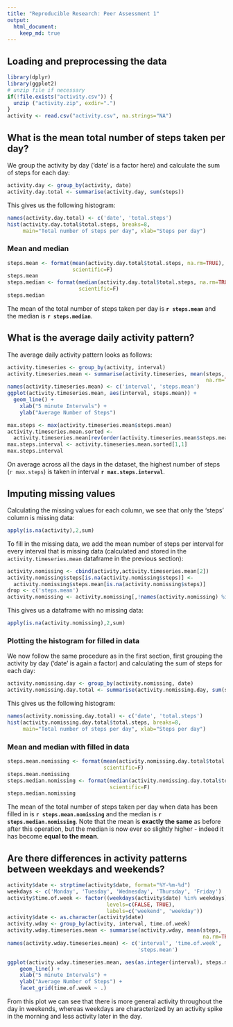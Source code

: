 ```yaml
---
title: "Reproducible Research: Peer Assessment 1"
output: 
  html_document:
    keep_md: true
---
```


## Loading and preprocessing the data

```r
library(dplyr)
library(ggplot2)
# unzip file if necessary
if(!file.exists("activity.csv")) { 
  unzip ("activity.zip", exdir=".")
}
activity <- read.csv("activity.csv", na.strings="NA")
```

## What is the mean total number of steps taken per day?

We group the activity by day ('date' is a factor here) and calculate the sum of 
steps for each day:

```r
activity.day <- group_by(activity, date)
activity.day.total <- summarise(activity.day, sum(steps))
```

This gives us the following histogram:

```r
names(activity.day.total) <- c('date', 'total.steps')
hist(activity.day.total$total.steps, breaks=8, 
     main="Total number of steps per day", xlab="Steps per day")
```

### Mean and median

```r
steps.mean <- format(mean(activity.day.total$total.steps, na.rm=TRUE), 
                     scientific=F)
steps.mean
steps.median <- format(median(activity.day.total$total.steps, na.rm=TRUE), 
                       scientific=F)
steps.median
```

The mean of the total number of steps taken per day is __`r steps.mean`__ and the 
median is __`r steps.median`__.

## What is the average daily activity pattern?

The average daily activity pattern looks as follows:

``` r
activity.timeseries <- group_by(activity, interval)
activity.timeseries.mean <- summarise(activity.timeseries, mean(steps, 
                                                                na.rm=TRUE))
names(activity.timeseries.mean) <- c('interval', 'steps.mean')
ggplot(activity.timeseries.mean, aes(interval, steps.mean)) + 
  geom_line() +
    xlab("5 minute Intervals") +
    ylab("Average Number of Steps")
```

``` r
max.steps <- max(activity.timeseries.mean$steps.mean)
activity.timeseries.mean.sorted <- 
  activity.timeseries.mean[rev(order(activity.timeseries.mean$steps.mean)),]
max.steps.interval <- activity.timeseries.mean.sorted[1,1]
max.steps.interval
```

On average across all the days in the dataset, the highest number of steps 
(`r max.steps`) is taken in interval __`r max.steps.interval`__.

## Imputing missing values

Calculating the missing values for each column, we see that only the 'steps' 
column is missing data:

``` r
apply(is.na(activity),2,sum)
```

To fill in the missing data, we add the mean number of steps per interval for 
every interval that is missing data (calculated and stored in the `activity.timeseries.mean` 
dataframe in the previous section):

``` r
activity.nomissing <- cbind(activity,activity.timeseries.mean[2])
activity.nomissing$steps[is.na(activity.nomissing$steps)] <- 
  activity.nomissing$steps.mean[is.na(activity.nomissing$steps)]
drop <- c('steps.mean')
activity.nomissing <- activity.nomissing[,!names(activity.nomissing) %in% drop]
```

This gives us a dataframe with no missing data:

``` r
apply(is.na(activity.nomissing),2,sum)
```

### Plotting the histogram for filled in data

We now follow the same procedure as in the first section, first grouping the 
activity by day ('date' is again a factor) and calculating the sum of steps for 
each day:

```r
activity.nomissing.day <- group_by(activity.nomissing, date)
activity.nomissing.day.total <- summarise(activity.nomissing.day, sum(steps))
```

This gives us the following histogram:

```r
names(activity.nomissing.day.total) <- c('date', 'total.steps')
hist(activity.nomissing.day.total$total.steps, breaks=8, 
     main="Total number of steps per day", xlab="Steps per day")
```

### Mean and median with filled in data

```r
steps.mean.nomissing <- format(mean(activity.nomissing.day.total$total.steps), 
                               scientific=F)
steps.mean.nomissing
steps.median.nomissing <- format(median(activity.nomissing.day.total$total.steps), 
                                 scientific=F)
steps.median.nomissing
```

The mean of the total number of steps taken per day when data has been filled in 
is __`r steps.mean.nomissing`__ and the median is __`r steps.median.nomissing`__. Note 
that the mean is __exactly the same__ as before after this operation, but the median 
is now ever so slightly higher - indeed it has become __equal to the mean__.

## Are there differences in activity patterns between weekdays and weekends?

```r
activity$date <- strptime(activity$date, format="%Y-%m-%d")
weekdays <- c('Monday', 'Tuesday', 'Wednesday', 'Thursday', 'Friday')
activity$time.of.week <- factor((weekdays(activity$date) %in% weekdays), 
                                levels=c(FALSE, TRUE), 
                                labels=c('weekend', 'weekday'))
activity$date <- as.character(activity$date)
activity.wday <- group_by(activity, interval, time.of.week)
activity.wday.timeseries.mean <- summarise(activity.wday, mean(steps, 
                                                               na.rm=TRUE))
names(activity.wday.timeseries.mean) <- c('interval', 'time.of.week', 
                                          'steps.mean')

ggplot(activity.wday.timeseries.mean, aes(as.integer(interval), steps.mean)) +
    geom_line() +
    xlab("5 minute Intervals") +
    ylab("Average Number of Steps") +    
    facet_grid(time.of.week ~ .)
```

From this plot we can see that there is more general activity throughout the day in weekends, whereas weekdays are characterized by an activity spike in the morning and less activity later in the day. 